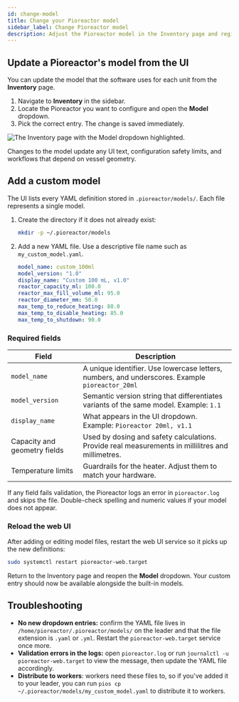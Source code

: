 ```yaml
---
id: change-model
title: Change your Pioreactor model
sidebar_label: Change Pioreactor model
description: Adjust the Pioreactor model in the Inventory page and register custom models that appear in the UI.
---
```



## Update a Pioreactor's model from the UI

You can update the model that the software uses for each unit from the **Inventory** page.

1. Navigate to **Inventory** in the sidebar.
2. Locate the Pioreactor you want to configure and open the **Model** dropdown.
3. Pick the correct entry. The change is saved immediately.

![The Inventory page with the Model dropdown highlighted.](/img/user-guide/inventory-model-overview.png)

Changes to the model update any UI text, configuration safety limits, and workflows that depend on vessel geometry.

## Add a custom model

The UI lists every YAML definition stored in `.pioreactor/models/`. Each file represents a single model.

1. Create the directory if it does not already exist:

   ```bash
   mkdir -p ~/.pioreactor/models
   ```

2. Add a new YAML file. Use a descriptive file name such as `my_custom_model.yaml`.

   ```yaml
   model_name: custom_100ml
   model_version: "1.0"
   display_name: "Custom 100 mL, v1.0"
   reactor_capacity_ml: 100.0
   reactor_max_fill_volume_ml: 95.0
   reactor_diameter_mm: 50.0
   max_temp_to_reduce_heating: 80.0
   max_temp_to_disable_heating: 85.0
   max_temp_to_shutdown: 90.0
   ```

### Required fields

| Field | Description |
| --- | --- |
| `model_name` | A unique identifier. Use lowercase letters, numbers, and underscores. Example `pioreactor_20ml` |
| `model_version` | Semantic version string that differentiates variants of the same model. Example: `1.1` |
| `display_name` | What appears in the UI dropdown. Example: `Pioreactor 20ml, v1.1`|
| Capacity and geometry fields | Used by dosing and safety calculations. Provide real measurements in millilitres and millimetres. |
| Temperature limits | Guardrails for the heater. Adjust them to match your hardware. |

If any field fails validation, the Pioreactor logs an error in `pioreactor.log` and skips the file. Double-check spelling and numeric values if your model does not appear.

### Reload the web UI

After adding or editing model files, restart the web UI service so it picks up the new definitions:

```bash
sudo systemctl restart pioreactor-web.target
```

Return to the Inventory page and reopen the **Model** dropdown. Your custom entry should now be available alongside the built-in models.

## Troubleshooting

- **No new dropdown entries:** confirm the YAML file lives in `/home/pioreactor/.pioreactor/models/` on the leader and that the file extension is `.yaml` or `.yml`. Restart the `pioreactor-web.target` service once more.
- **Validation errors in the logs:** open `pioreactor.log` or run `journalctl -u pioreactor-web.target` to view the message, then update the YAML file accordingly.
- **Distribute to workers**: workers need these files to, so if you've added it to your leader, you can run `pios cp ~/.pioreactor/models/my_custom_model.yaml` to distribute it to workers.